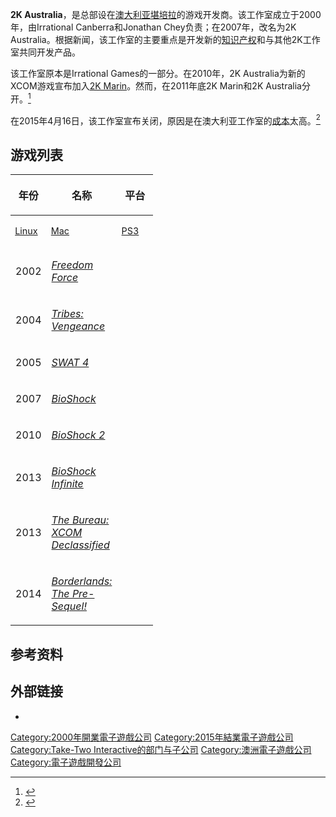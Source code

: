 {{NoteTA
| G1=Games
}}
{{Infobox company
| name = 2K Australia
| logo = [[File:2K_Australia_Logo.svg|170px]]
| type = [[2K_Games|2K Games]]旗下子公司
| foundation   = 2000
| defunct      = {{end date|df=yes|2015|04|16}}
| location     = {{AUS}}[[堪培拉|堪培拉]]
| industry     = 
| products     = 
| owner        = [[Take-Two_Interactive|Take-Two Interactive]]
| homepage     = {{URL|http://www.2kaustralia.com/}}
}}

'''2K Australia'''，是总部设在[[澳大利亚|澳大利亚]][[堪培拉|堪培拉]]的游戏开发商。该工作室成立于2000年，由Irrational Canberra和Jonathan Chey负责；在2007年，改名为2K Australia。根据新闻，该工作室的主要重点是开发新的[[知识产权|知识产权]]和与其他2K工作室共同开发产品。

该工作室原本是Irrational Games的一部分。在2010年，2K Australia为新的XCOM游戏宣布加入[[2K_Marin|2K Marin]]。然而，在2011年底2K Marin和2K Australia分开。<ref>{{cite web |url=http://au.ign.com/companies/2k-australia |title=存档副本 |accessdate=2015-05-19 |deadurl=yes |archiveurl=https://archive.is/20140707082504/http://au.ign.com/companies/2k-australia |archivedate=2014-07-07 }}</ref>

在2015年4月16日，该工作室宣布关闭，原因是在澳大利亚工作室的[[成本|成本]]太高。<ref>{{cite web | url = http://www.kotaku.com.au/2015/04/2k-australia-in-canberra-closes-its-doors/ | title = 2K Australia In Canberra Closes Its Doors | first = Marks | last = Serrels | date = 16 April 2015 | accessdate = 16 April 2015 | publisher = [[Kotaku|Kotaku]] | archive-date = 2021-01-21 | archive-url = https://web.archive.org/web/20210121214158/https://www.kotaku.com.au/2015/04/2k-australia-in-canberra-closes-its-doors/ | dead-url = no }}</ref>

== 游戏列表 ==
{| class="wikitable"
! rowspan="2" | 年份
! rowspan="2" | 名称
! colspan="5" | 平台
|-
! style="width:3em; font-size:90%" | [[Linux|Linux]]
! style="width:3em; font-size:90%" | [[Mac_OS|Mac]]
! style="width:3em; font-size:90%" | [[PlayStation_3|PS3]]
! style="width:3em; font-size:90%" | [[Microsoft_Windows|Win]]
! style="width:3em; font-size:90%" | [[Xbox_360|X360]]
|-
| 2002
| ''[[Freedom_Force_(2002_video_game)|Freedom Force]]''
| {{No}}
| {{Yes}}
| {{No}}
| {{Yes}}
| {{No}}
|-
| 2004
| ''[[Tribes:_Vengeance|Tribes: Vengeance]]''
| {{No}}
| {{Yes}}
| {{No}}
| {{Yes}}
| {{No}}
|-
| 2005
| ''[[SWAT_4|SWAT 4]]''
| {{No}}
| {{Yes}}
| {{No}}
| {{Yes}}
| {{No}}
|-
| 2007
| ''[[BioShock|BioShock]]''
| {{No}}
| {{Yes}}
| {{Yes}}
| {{Yes}}
| {{yes}}
|-
| 2010
| ''[[BioShock_2|BioShock 2]]''
| {{No}}
| {{Yes}}
| {{Yes}}
| {{Yes}}
| {{Yes}}
|-
| 2013
| ''[[BioShock_Infinite|BioShock Infinite]]''
| {{Yes}}
| {{Yes}}
| {{Yes}}
| {{Yes}}
| {{Yes}}
|-
| 2013
| ''[[The_Bureau:_XCOM_Declassified|The Bureau: XCOM Declassified]]''
| {{No}}
| {{Yes}}
| {{Yes}}
| {{Yes}}
| {{Yes}}
|-
| 2014
| ''[[Borderlands:_The_Pre-Sequel!|Borderlands: The Pre-Sequel!]]''
| {{Yes}}
| {{Yes}}
| {{Yes}}
| {{Yes}}
| {{Yes}}
|}

==参考资料==
{{reflist}}

==外部链接==
* {{Official website|www.2kaustralia.com}}

{{Take-Two Interactive}}

{{DEFAULTSORT:2K Australia}}
[[Category:2000年開業電子遊戲公司|Category:2000年開業電子遊戲公司]]
[[Category:2015年結業電子遊戲公司|Category:2015年結業電子遊戲公司]]
[[Category:Take-Two_Interactive的部门与子公司|Category:Take-Two Interactive的部门与子公司]]
[[Category:澳洲電子遊戲公司|Category:澳洲電子遊戲公司]]
[[Category:電子遊戲開發公司|Category:電子遊戲開發公司]]